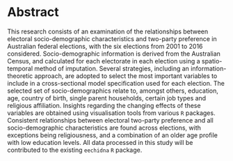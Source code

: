 # Abstract {-}

This research consists of an examination of the relationships between electoral socio-demographic characteristics and two-party preference in Australian federal elections, with the six elections from 2001 to 2016 considered. Socio-demographic information is derived from the Australian Census, and calculated for each electorate in each election using a spatio-temporal method of imputation. Several strategies, including an information-theoretic approach, are adopted to select the most important variables to include in a cross-sectional model specification used for each election. The selected set of socio-demographics relate to, amongst others, education, age, country of birth, single parent households, certain job types and religious affiliation. Insights regarding the changing effects of these variables are obtained using visualisation tools from various `R` packages. Consistent relationships between electoral two-party preference and all socio-demographic characteristics are found across elections, with exceptions being religiousness, and a combination of an older age profile with low education levels. All data processed in this study will be contributed to the existing `eechidna` `R` package.







<!--
The following line is required to re-set page numbering after preliminary material. Do not remove
-->
\clearpage\pagenumbering{arabic}\setcounter{page}{1}
